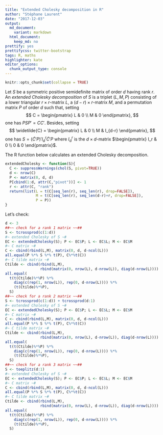 ```yaml
---
title: "Extended Cholesky decomposition in R"
author: "Stéphane Laurent"
date: "2017-12-03"
output:
  md_document:
    variant: markdown
  html_document:
    keep_md: no
prettify: yes
prettifycss: twitter-bootstrap
tags: R, maths
highlighter: kate
editor_options: 
  chunk_output_type: console
---
```


```r
knitr::opts_chunk$set(collapse = TRUE)
```

Let $S$ be a symmetric positive semidefinite matrix of order $d$ having rank $r$. 
An *extended Cholesky decomposition* of $S$ is a triplet $(L,M,P)$ consisting of a lower triangular $r\times r$-matrix $L$, a $(d-r) \times r$-matrix $M$, and a permutation matrix $P$ of order $d$ such that, setting 
$$
C = \begin{pmatrix} L & 0 \\ M & 0 \end{pmatrix},
$$
one has $PSP' = CC'$. Besides, setting
$$
\widetilde{C} = \begin{pmatrix} L & 0 \\ M & I_{d-r} \end{pmatrix},
$$
one has $S={(\widetilde{C}'P)}'I_d^r \widetilde{C}'P$ where $I_d^r$ is the $d\times d$-matrix $\begin{pmatrix} I_r & 0 \\ 0 & 0 \end{pmatrix}$.

The R function below calculates an extended Cholesky decomposition.

```r
extendedCholesky <- function(S){
  C <- suppressWarnings(chol(S, pivot=TRUE))
  d <- nrow(C)
  P <- matrix(0, d, d)
  P[cbind(1:d, attr(C,"pivot"))] <- 1
  r <- attr(C, "rank")
  return(list(L = t(C[seq_len(r), seq_len(r), drop=FALSE]), 
              M = t(C[seq_len(r), seq_len(d-r)+r, drop=FALSE]), 
              P = P))
}
```

Let's check:

```r
d <- 3
##~~ check for a rank 1 matrix ~~##
S <- tcrossprod(c(1:d))
#~ extended Cholesky of S ~#
EC <- extendedCholesky(S); P <- EC$P; L <- EC$L; M <- EC$M
#~ C matrix ~#
C <- cbind(rbind(L,M), matrix(0, d, d-ncol(L)))
all.equal(P %*% S %*% t(P), C%*%t(C))
#~ C tilde matrix ~#
Ctilde <- cbind(rbind(L,M), 
                rbind(matrix(0, nrow(L), d-nrow(L)), diag(d-nrow(L))))
all.equal(
  t(t(Ctilde)%*%P) %*% 
    diag(c(rep(1, nrow(L)), rep(0, d-nrow(L)))) %*% 
    (t(Ctilde)%*%P), 
  S)
##~~ check for a rank 2 matrix ~~##
S <- tcrossprod(c(1:d)) + tcrossprod(d:1)
#~ extended Cholesky of S ~#
EC <- extendedCholesky(S); P <- EC$P; L <- EC$L; M <- EC$M
#~ C matrix ~#
C <- cbind(rbind(L,M), matrix(0, d, d-ncol(L)))
all.equal(P %*% S %*% t(P), C%*%t(C))
#~ C tilde matrix ~#
Ctilde <- cbind(rbind(L,M), 
                rbind(matrix(0, nrow(L), d-nrow(L)), diag(d-nrow(L))))
all.equal(
  t(t(Ctilde)%*%P) %*% 
    diag(c(rep(1, nrow(L)), rep(0, d-nrow(L)))) %*% 
    (t(Ctilde)%*%P), 
  S)
##~~ check for a rank 3 matrix ~~##
S <- toeplitz(d:1)
#~ extended Cholesky of S ~#
EC <- extendedCholesky(S); P <- EC$P; L <- EC$L; M <- EC$M
#~ C matrix ~#
C <- cbind(rbind(L,M), matrix(0, d, d-ncol(L)))
all.equal(P %*% S %*% t(P), C%*%t(C))
#~ C tilde matrix ~#
Ctilde <- cbind(rbind(L,M), 
                rbind(matrix(0, nrow(L), d-nrow(L)), diag(d-nrow(L))))
all.equal(
  t(t(Ctilde)%*%P) %*% 
    diag(c(rep(1, nrow(L)), rep(0, d-nrow(L)))) %*% 
    (t(Ctilde)%*%P), 
  S)
```

